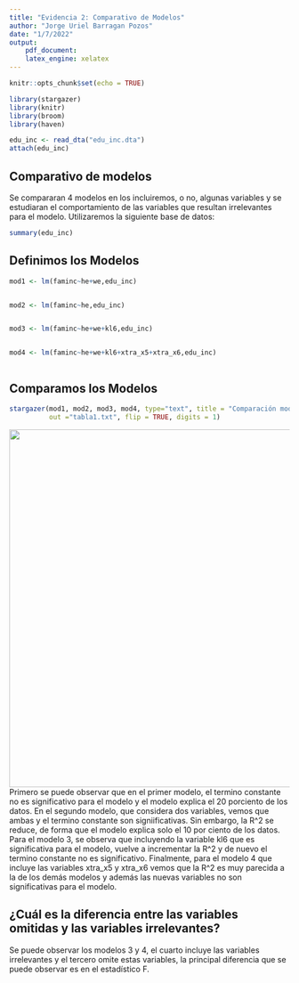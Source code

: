 ```yaml
---
title: "Evidencia 2: Comparativo de Modelos"
author: "Jorge Uriel Barragan Pozos"
date: "1/7/2022"
output: 
    pdf_document:
    latex_engine: xelatex
---
```


```r
knitr::opts_chunk$set(echo = TRUE)

library(stargazer)
library(knitr)
library(broom)
library(haven)

edu_inc <- read_dta("edu_inc.dta")
attach(edu_inc)

```

## Comparativo de modelos

Se compararan 4 modelos en los incluiremos, o no, algunas variables y se estudiaran el comportamiento de las variables que resultan irrelevantes para el modelo. Utilizaremos la siguiente base de datos:

```r
summary(edu_inc)
```

## Definimos los Modelos

```r
mod1 <- lm(faminc~he+we,edu_inc)


mod2 <- lm(faminc~he,edu_inc)


mod3 <- lm(faminc~he+we+kl6,edu_inc)


mod4 <- lm(faminc~he+we+kl6+xtra_x5+xtra_x6,edu_inc)



```

\newpage
## Comparamos los Modelos

```r
stargazer(mod1, mod2, mod3, mod4, type="text", title = "Comparación modelos", align = TRUE, 
          out ="tabla1.txt", flip = TRUE, digits = 1)

```

![](images/Captura%20de%20Pantalla%202022-01-07%20a%20la(s)%2021.00.57.png){width="643"}
Primero se puede observar que en el primer modelo, el termino constante no es significativo para el modelo y el modelo explica el 20 porciento de los datos.
En el segundo modelo, que considera dos variables, vemos que ambas y el termino constante son signiificativas. Sin embargo, la R^2 se reduce, de forma que el modelo explica solo el 10 por ciento de los datos.
Para el modelo 3, se observa que incluyendo la variable kl6 que es significativa para el modelo, vuelve a incrementar la R^2 y de nuevo el termino constante no es significativo.
Finalmente, para el modelo 4 que incluye las variables xtra_x5 y xtra_x6 vemos que la R^2 es muy parecida a la de los demás modelos y además las nuevas variables no son significativas para el modelo.

## ¿Cuál es la diferencia entre las variables omitidas y las variables irrelevantes? 
Se puede observar los modelos 3 y 4, el cuarto incluye las variables irrelevantes y el tercero omite estas variables, la principal diferencia que se puede observar es en el estadístico F.
